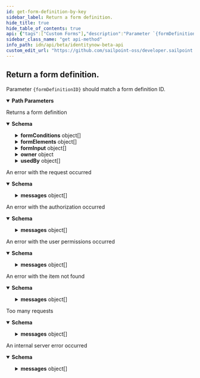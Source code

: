 ```yaml
---
id: get-form-definition-by-key
sidebar_label: Return a form definition.
hide_title: true
hide_table_of_contents: true
api: {"tags":["Custom Forms"],"description":"Parameter `{formDefinitionID}` should match a form definition ID.","operationId":"getFormDefinitionByKey","parameters":[{"name":"formDefinitionID","in":"path","description":"Form definition ID","required":true,"schema":{"type":"string","x-go-name":"FormDefinitionID"},"example":"00000000-0000-0000-0000-000000000000","x-go-name":"FormDefinitionID"}],"responses":{"200":{"description":"Returns a form definition","content":{"application/json":{"schema":{"properties":{"created":{"description":"Created is the date the form definition was created","example":"2023-07-12T20:14:57.74486Z","format":"date-time","type":"string","x-go-name":"Created"},"description":{"description":"Description is the form definition description","example":"My form description","type":"string","x-go-name":"Description"},"formConditions":{"description":"FormConditions is the conditional logic that modify the form dynamically modify the form as the recipient is interacting out the form","items":{"description":"FormCondition represent a form conditional","properties":{"effects":{"description":"Effects is a list of effects","items":{"description":"ConditionEffect is the effect produced by a condition","properties":{"config":{"additionalProperties":{},"description":"Config is a arbitrary map that holds a configuration based on EffectType","example":{},"type":"object","x-go-name":"Config"},"effectType":{"description":"EffectType is the type of effect to perform when the conditions are evaluated for this logic block\nHIDE ConditionEffectTypeHide  ConditionEffectTypeHide disables validations\nSHOW ConditionEffectTypeShow  ConditionEffectTypeShow enables validations\nDISABLE ConditionEffectTypeDisable  ConditionEffectTypeDisable disables validations\nENABLE ConditionEffectTypeEnable  ConditionEffectTypeEnable enables validations\nREQUIRE ConditionEffectTypeRequire\nOPTIONAL ConditionEffectTypeOptional\nSUBMIT_MESSAGE ConditionEffectTypeSubmitMessage\nSUBMIT_NOTIFICATION ConditionEffectTypeSubmitNotification\nSET_DEFAULT_VALUE ConditionEffectTypeSetDefaultValue  ConditionEffectTypeSetDefaultValue is ignored on purpose","enum":["HIDE","SHOW","DISABLE","ENABLE","REQUIRE","OPTIONAL","SUBMIT_MESSAGE","SUBMIT_NOTIFICATION","SET_DEFAULT_VALUE"],"example":"HIDE","type":"string","x-go-enum-desc":"HIDE ConditionEffectTypeHide  ConditionEffectTypeHide disables validations\nSHOW ConditionEffectTypeShow  ConditionEffectTypeShow enables validations\nDISABLE ConditionEffectTypeDisable  ConditionEffectTypeDisable disables validations\nENABLE ConditionEffectTypeEnable  ConditionEffectTypeEnable enables validations\nREQUIRE ConditionEffectTypeRequire\nOPTIONAL ConditionEffectTypeOptional\nSUBMIT_MESSAGE ConditionEffectTypeSubmitMessage\nSUBMIT_NOTIFICATION ConditionEffectTypeSubmitNotification\nSET_DEFAULT_VALUE ConditionEffectTypeSetDefaultValue  ConditionEffectTypeSetDefaultValue is ignored on purpose","x-go-name":"EffectType"}},"type":"object","x-go-package":"github.com/sailpoint/sp-forms/domain"},"type":"array","x-go-name":"Effects"},"ruleOperator":{"description":"RuleOperator is a ConditionRuleLogicalOperatorType value\nAND ConditionRuleLogicalOperatorTypeAnd\nOR ConditionRuleLogicalOperatorTypeOr","enum":["AND","OR"],"example":"AND","type":"string","x-go-enum-desc":"AND ConditionRuleLogicalOperatorTypeAnd\nOR ConditionRuleLogicalOperatorTypeOr","x-go-name":"RuleOperator"},"rules":{"description":"Rules is a list of rules","items":{"properties":{"operator":{"description":"Operator is a ConditionRuleComparisonOperatorType value\nEQ ConditionRuleComparisonOperatorTypeEquals  ConditionRuleComparisonOperatorTypeEquals is a comparison operator, the source and target are compared for equality\nNE ConditionRuleComparisonOperatorTypeNotEquals  ConditionRuleComparisonOperatorTypeNotEquals is a comparison operator, the source and target are compared for the opposite of equality\nCO ConditionRuleComparisonOperatorTypeContains  ConditionRuleComparisonOperatorTypeContains is a comparison operator, the source is searched to see if it contains the value\nNOT_CO ConditionRuleComparisonOperatorTypeNotContains\nIN ConditionRuleComparisonOperatorTypeIncludes  ConditionRuleComparisonOperatorTypeIncludes is a comparison operator, the source will be searched if it equals any of the values\nNOT_IN ConditionRuleComparisonOperatorTypeNotIncludes\nEM ConditionRuleComparisonOperatorTypeEmpty\nNOT_EM ConditionRuleComparisonOperatorTypeNotEmpty\nSW ConditionRuleComparisonOperatorTypeStartsWith  ConditionRuleComparisonOperatorTypeStartsWith checks if a string starts with another substring of the same string, this operator is case-sensitive\nNOT_SW ConditionRuleComparisonOperatorTypeNotStartsWith\nEW ConditionRuleComparisonOperatorTypeEndsWith  ConditionRuleComparisonOperatorTypeEndsWith checks if a string ends with another substring of the same string, this operator is case-sensitive\nNOT_EW ConditionRuleComparisonOperatorTypeNotEndsWith","enum":["EQ","NE","CO","NOT_CO","IN","NOT_IN","EM","NOT_EM","SW","NOT_SW","EW","NOT_EW"],"example":"EQ","type":"string","x-go-enum-desc":"EQ ConditionRuleComparisonOperatorTypeEquals  ConditionRuleComparisonOperatorTypeEquals is a comparison operator, the source and target are compared for equality\nNE ConditionRuleComparisonOperatorTypeNotEquals  ConditionRuleComparisonOperatorTypeNotEquals is a comparison operator, the source and target are compared for the opposite of equality\nCO ConditionRuleComparisonOperatorTypeContains  ConditionRuleComparisonOperatorTypeContains is a comparison operator, the source is searched to see if it contains the value\nNOT_CO ConditionRuleComparisonOperatorTypeNotContains\nIN ConditionRuleComparisonOperatorTypeIncludes  ConditionRuleComparisonOperatorTypeIncludes is a comparison operator, the source will be searched if it equals any of the values\nNOT_IN ConditionRuleComparisonOperatorTypeNotIncludes\nEM ConditionRuleComparisonOperatorTypeEmpty\nNOT_EM ConditionRuleComparisonOperatorTypeNotEmpty\nSW ConditionRuleComparisonOperatorTypeStartsWith  ConditionRuleComparisonOperatorTypeStartsWith checks if a string starts with another substring of the same string, this operator is case-sensitive\nNOT_SW ConditionRuleComparisonOperatorTypeNotStartsWith\nEW ConditionRuleComparisonOperatorTypeEndsWith  ConditionRuleComparisonOperatorTypeEndsWith checks if a string ends with another substring of the same string, this operator is case-sensitive\nNOT_EW ConditionRuleComparisonOperatorTypeNotEndsWith","x-go-name":"Operator"},"source":{"description":"Source, if the sourceType is ConditionRuleSourceTypeInput then the source type is the name of the form input to accept. While if the sourceType is ConditionRuleSourceTypeElement\nthen source is the name of a technical key of an element to retrieve its value","example":"department","type":"string","x-go-name":"Source"},"sourceType":{"description":"SourceType defines what type of object is being selected. Either a reference to a form input (by input name), or a form element (by technical key)\nINPUT ConditionRuleSourceTypeInput\nELEMENT ConditionRuleSourceTypeElement","enum":["INPUT","ELEMENT"],"example":"ELEMENT","type":"string","x-go-enum-desc":"INPUT ConditionRuleSourceTypeInput\nELEMENT ConditionRuleSourceTypeElement","x-go-name":"SourceType"},"value":{"description":"Value is the value based on the ValueType","example":"Engineering","x-go-name":"Value"},"valueType":{"description":"ValueType is a ConditionRuleValueType type\nSTRING ConditionRuleValueTypeString  ConditionRuleValueTypeString the value field is a static string\nSTRING_LIST ConditionRuleValueTypeStringList  ConditionRuleValueTypeStringList the value field is an array of string values\nINPUT ConditionRuleValueTypeInput  ConditionRuleValueTypeInput the value field is a reference to a form input by\nELEMENT ConditionRuleValueTypeElement  ConditionRuleValueTypeElement the value field is a reference to form element (by technical key)\nLIST ConditionRuleValueTypeList\nBOOLEAN ConditionRuleValueTypeBoolean","enum":["STRING","STRING_LIST","INPUT","ELEMENT","LIST","BOOLEAN"],"example":"STRING","type":"string","x-go-enum-desc":"STRING ConditionRuleValueTypeString  ConditionRuleValueTypeString the value field is a static string\nSTRING_LIST ConditionRuleValueTypeStringList  ConditionRuleValueTypeStringList the value field is an array of string values\nINPUT ConditionRuleValueTypeInput  ConditionRuleValueTypeInput the value field is a reference to a form input by\nELEMENT ConditionRuleValueTypeElement  ConditionRuleValueTypeElement the value field is a reference to form element (by technical key)\nLIST ConditionRuleValueTypeList\nBOOLEAN ConditionRuleValueTypeBoolean","x-go-name":"ValueType"}},"type":"object","x-go-package":"github.com/sailpoint/sp-forms/domain"},"type":"array","x-go-name":"Rules"}},"type":"object","x-go-package":"github.com/sailpoint/sp-forms/domain"},"type":"array","x-go-name":"FormConditions"},"formElements":{"description":"FormElements is a list of nested form elements","items":{"properties":{"config":{"additionalProperties":{},"description":"Config is a config object","example":{"label":"Department"},"type":"object","x-go-name":"Config"},"elementType":{"description":"ElementType is a FormElementType value\nTEXT FormElementTypeText\nTOGGLE FormElementTypeToggle\nTEXTAREA FormElementTypeTextArea\nHIDDEN FormElementTypeHidden\nPHONE FormElementTypePhone\nEMAIL FormElementTypeEmail\nSELECT FormElementTypeSelect\nDATE FormElementTypeDate\nSECTION FormElementTypeSection\nCOLUMNS FormElementTypeColumns","enum":["TEXT","TOGGLE","TEXTAREA","HIDDEN","PHONE","EMAIL","SELECT","DATE","SECTION","COLUMNS"],"example":"TEXT","type":"string","x-go-enum-desc":"TEXT FormElementTypeText\nTOGGLE FormElementTypeToggle\nTEXTAREA FormElementTypeTextArea\nHIDDEN FormElementTypeHidden\nPHONE FormElementTypePhone\nEMAIL FormElementTypeEmail\nSELECT FormElementTypeSelect\nDATE FormElementTypeDate\nSECTION FormElementTypeSection\nCOLUMNS FormElementTypeColumns","x-go-name":"ElementType"},"id":{"description":"ID is a form element identifier","example":"00000000-0000-0000-0000-000000000000","type":"string","x-go-name":"ID"},"key":{"description":"Key is the technical key","example":"department","type":"string","x-go-name":"Key"},"validations":{"description":"FormElementValidationsSet is a set of FormElementValidation items","example":[{"validationType":"REQUIRED"}],"type":"object","x-go-package":"github.com/sailpoint/sp-forms/domain"}},"type":"object","x-go-package":"github.com/sailpoint/sp-forms/domain"},"type":"array","x-go-name":"FormElements"},"formInput":{"description":"FormInput is a list of form inputs that are required when creating a form-instance object","items":{"properties":{"description":{"description":"Description is the description for this form input value","example":"A single dynamic scalar value (i.e. number, string, date, etc.) that can be passed into the form for use in conditional logic","type":"string","x-go-name":"Description"},"id":{"description":"ID is a unique identifier","example":"00000000-0000-0000-0000-000000000000","type":"string","x-go-name":"ID"},"label":{"description":"Label is the name for this form input value","example":"input1","type":"string","x-go-name":"Label"},"type":{"description":"Type is a FormDefinitionInputType value\nSTRING FormDefinitionInputTypeString","enum":["STRING"],"example":"STRING","type":"string","x-go-enum-desc":"STRING FormDefinitionInputTypeString","x-go-name":"Type"}},"type":"object","x-go-package":"github.com/sailpoint/sp-forms/domain"},"type":"array","x-go-name":"FormInput"},"id":{"description":"FormDefinitionID is a unique guid identifying this form definition","example":"00000000-0000-0000-0000-000000000000","type":"string","x-go-name":"FormDefinitionID"},"modified":{"description":"Modified is the last date the form definition was modified","example":"2023-07-12T20:14:57.74486Z","format":"date-time","type":"string","x-go-name":"Modified"},"name":{"description":"Name is the form definition name","example":"My form","type":"string","x-go-name":"Name"},"owner":{"properties":{"id":{"description":"ID is a unique identifier","example":"00000000-0000-0000-0000-000000000000","type":"string","x-go-name":"ID"},"type":{"description":"Type is a FormOwnerType value\nIDENTITY FormOwnerTypeIdentity","enum":["IDENTITY"],"example":"IDENTITY","type":"string","x-go-enum-desc":"IDENTITY FormOwnerTypeIdentity","x-go-name":"Type"}},"type":"object","x-go-package":"github.com/sailpoint/sp-forms/domain"},"usedBy":{"description":"UsedBy is a list of objects where when any system uses a particular form it reaches out to the form service to record it is currently being used","items":{"properties":{"id":{"description":"ID is a unique identifier","example":"00000000-0000-0000-0000-000000000000","type":"string","x-go-name":"ID"},"type":{"description":"Type is a FormUsedByType value\nWORKFLOW FormUsedByTypeWorkflow\nSOURCE FormUsedByTypeSource","enum":["WORKFLOW","SOURCE"],"example":"WORKFLOW","type":"string","x-go-enum-desc":"WORKFLOW FormUsedByTypeWorkflow\nSOURCE FormUsedByTypeSource","x-go-name":"Type"}},"type":"object","x-go-package":"github.com/sailpoint/sp-forms/domain"},"type":"array","x-go-name":"UsedBy"}},"type":"object","x-go-package":"github.com/sailpoint/sp-forms/domain"}}}},"400":{"description":"An error with the request occurred","content":{"application/json":{"schema":{"type":"object","properties":{"detailCode":{"type":"string","x-go-name":"DetailCode"},"messages":{"type":"array","items":{"title":"ErrorMessage is the standard API error response message type.","type":"object","properties":{"locale":{"description":"Locale is the current Locale","example":"en-US","type":"string","x-go-name":"Locale"},"localeOrigin":{"description":"LocaleOrigin holds possible values of how the locale was selected","example":"DEFAULT","type":"string","x-go-name":"LocaleOrigin"},"text":{"description":"Text is the actual text of the error message","example":"This is an error","type":"string","x-go-name":"Text"}},"x-go-package":"github.com/sailpoint/atlas-go/atlas/web"},"x-go-name":"Messages"},"statusCode":{"type":"integer","format":"int64","x-go-name":"StatusCode"},"trackingId":{"type":"string","x-go-name":"TrackingID"}}}}}},"401":{"description":"An error with the authorization occurred","content":{"application/json":{"schema":{"type":"object","properties":{"detailCode":{"type":"string","x-go-name":"DetailCode"},"messages":{"type":"array","items":{"title":"ErrorMessage is the standard API error response message type.","type":"object","properties":{"locale":{"description":"Locale is the current Locale","example":"en-US","type":"string","x-go-name":"Locale"},"localeOrigin":{"description":"LocaleOrigin holds possible values of how the locale was selected","example":"DEFAULT","type":"string","x-go-name":"LocaleOrigin"},"text":{"description":"Text is the actual text of the error message","example":"This is an error","type":"string","x-go-name":"Text"}},"x-go-package":"github.com/sailpoint/atlas-go/atlas/web"},"x-go-name":"Messages"},"statusCode":{"type":"integer","format":"int64","x-go-name":"StatusCode"},"trackingId":{"type":"string","x-go-name":"TrackingID"}}}}}},"403":{"description":"An error with the user permissions occurred","content":{"application/json":{"schema":{"type":"object","properties":{"detailCode":{"type":"string","x-go-name":"DetailCode"},"messages":{"type":"array","items":{"title":"ErrorMessage is the standard API error response message type.","type":"object","properties":{"locale":{"description":"Locale is the current Locale","example":"en-US","type":"string","x-go-name":"Locale"},"localeOrigin":{"description":"LocaleOrigin holds possible values of how the locale was selected","example":"DEFAULT","type":"string","x-go-name":"LocaleOrigin"},"text":{"description":"Text is the actual text of the error message","example":"This is an error","type":"string","x-go-name":"Text"}},"x-go-package":"github.com/sailpoint/atlas-go/atlas/web"},"x-go-name":"Messages"},"statusCode":{"type":"integer","format":"int64","x-go-name":"StatusCode"},"trackingId":{"type":"string","x-go-name":"TrackingID"}}}}}},"404":{"description":"An error with the item not found","content":{"application/json":{"schema":{"type":"object","properties":{"detailCode":{"type":"string","x-go-name":"DetailCode"},"messages":{"type":"array","items":{"title":"ErrorMessage is the standard API error response message type.","type":"object","properties":{"locale":{"description":"Locale is the current Locale","example":"en-US","type":"string","x-go-name":"Locale"},"localeOrigin":{"description":"LocaleOrigin holds possible values of how the locale was selected","example":"DEFAULT","type":"string","x-go-name":"LocaleOrigin"},"text":{"description":"Text is the actual text of the error message","example":"This is an error","type":"string","x-go-name":"Text"}},"x-go-package":"github.com/sailpoint/atlas-go/atlas/web"},"x-go-name":"Messages"},"statusCode":{"type":"integer","format":"int64","x-go-name":"StatusCode"},"trackingId":{"type":"string","x-go-name":"TrackingID"}}}}}},"429":{"description":"Too many requests","content":{"application/json":{"schema":{"title":"Error is the standard API error response type.","type":"object","properties":{"detailCode":{"description":"DetailCode is the text of the status code returned","example":"Internal Server Error","type":"string","x-go-name":"DetailCode"},"messages":{"type":"array","items":{"title":"ErrorMessage is the standard API error response message type.","type":"object","properties":{"locale":{"description":"Locale is the current Locale","example":"en-US","type":"string","x-go-name":"Locale"},"localeOrigin":{"description":"LocaleOrigin holds possible values of how the locale was selected","example":"DEFAULT","type":"string","x-go-name":"LocaleOrigin"},"text":{"description":"Text is the actual text of the error message","example":"This is an error","type":"string","x-go-name":"Text"}},"x-go-package":"github.com/sailpoint/atlas-go/atlas/web"},"x-go-name":"Messages"},"trackingId":{"description":"TrackingID is the request tracking unique identifier","example":"9cd03ef80e6a425eb6b11bdbb057cdb4","type":"string","x-go-name":"TrackingID"}},"x-go-package":"github.com/sailpoint/atlas-go/atlas/web"}}}},"500":{"description":"An internal server error occurred","content":{"application/json":{"schema":{"type":"object","properties":{"detailCode":{"type":"string","x-go-name":"DetailCode"},"messages":{"type":"array","items":{"title":"ErrorMessage is the standard API error response message type.","type":"object","properties":{"locale":{"description":"Locale is the current Locale","example":"en-US","type":"string","x-go-name":"Locale"},"localeOrigin":{"description":"LocaleOrigin holds possible values of how the locale was selected","example":"DEFAULT","type":"string","x-go-name":"LocaleOrigin"},"text":{"description":"Text is the actual text of the error message","example":"This is an error","type":"string","x-go-name":"Text"}},"x-go-package":"github.com/sailpoint/atlas-go/atlas/web"},"x-go-name":"Messages"},"statusCode":{"type":"integer","format":"int64","x-go-name":"StatusCode"},"trackingId":{"type":"string","x-go-name":"TrackingID"}}}}}}},"security":[{"oauth2":["sp:forms:manage"]}],"method":"get","path":"/form-definitions/{formDefinitionID}","servers":[{"url":"https://{tenant}.api.identitynow.com/beta","description":"This is the beta API server.","variables":{"tenant":{"default":"sailpoint","description":"This is the name of your tenant, typically your company's name."}}}],"securitySchemes":{"oauth2":{"type":"oauth2","description":"OAuth2 Bearer token (JWT). See [IdentityNow REST API Authentication](https://developer.sailpoint.com/idn/api/authentication) for more information.\n- Directions for generating a [personal access token](https://developer.sailpoint.com/idn/api/authentication#personal-access-tokens)\n- Directions using [client credentials flow](https://developer.sailpoint.com/idn/api/authentication#client-credentials-grant-flow)\n- Directions for using [authorization code flow](https://developer.sailpoint.com/idn/api/authentication#authorization-code-grant-flow)\n\nWhich authentication method should I choose?  See our [guide](https://developer.sailpoint.com/idn/api/authentication#which-oauth-20-grant-flow-should-i-use)\n\nLearn more about how to find your `tokenUrl` and `authorizationUrl` [in our docs](https://developer.sailpoint.com/idn/api/authentication#find-your-tenants-oauth-details)\n","flows":{"clientCredentials":{"tokenUrl":"https://tenant.api.identitynow.com/oauth/token","scopes":{"sp:scopes:default":"default scope","sp:scopes:all":"access to all scopes"}},"authorizationCode":{"authorizationUrl":"https://tenant.identitynow.com/oauth/authorize","tokenUrl":"https://tenant.api.identitynow.com/oauth/token","scopes":{"sp:scopes:default":"default scope","sp:scopes:all":"access to all scopes"}}}}},"info":{"title":"IdentityNow Beta API","description":"Use these APIs to interact with the IdentityNow platform to achieve repeatable, automated processes with greater scalability. These APIs are in beta and are subject to change. We encourage you to join the SailPoint Developer Community forum at https://developer.sailpoint.com/discuss to connect with other developers using our APIs.","termsOfService":"https://developer.sailpoint.com/discuss/tos","contact":{"name":"Developer Relations","url":"https://developer.sailpoint.com/discuss/api-help"},"license":{"name":"MIT","url":"https://opensource.org/licenses/MIT"},"version":"3.1.0-beta"},"postman":{"name":"Return a form definition.","description":{"content":"Parameter `{formDefinitionID}` should match a form definition ID.","type":"text/plain"},"url":{"path":["form-definitions",":formDefinitionID"],"host":["{{baseUrl}}"],"query":[],"variable":[{"disabled":false,"description":{"content":"(Required) Form definition ID","type":"text/plain"},"type":"any","value":"","key":"formDefinitionID"}]},"header":[{"key":"Accept","value":"application/json"}],"method":"GET","auth":{"type":"oauth2","oauth2":[]}}}
sidebar_class_name: "get api-method"
info_path: idn/api/beta/identitynow-beta-api
custom_edit_url: "https://github.com/sailpoint-oss/developer.sailpoint.com/issues/new?assignees=&labels=&template=bug-report.md&title=%5BBug%5D+Your+Bug+Report+Here Requesting changes to 'Return a form definition.' (get-form-definition-by-key)"
---
```



## Return a form definition.



Parameter `{formDefinitionID}` should match a form definition ID.

<details style={{"marginBottom":"1rem"}} data-collapsed={false} open={true}><summary style={{}}><strong>Path Parameters</strong></summary><div><ul><ParamsItem className={"paramsItem"} param={{"name":"formDefinitionID","in":"path","description":"Form definition ID","required":true,"schema":{"type":"string","x-go-name":"FormDefinitionID"},"example":"00000000-0000-0000-0000-000000000000","x-go-name":"FormDefinitionID"}}></ParamsItem></ul></div></details><div><ApiTabs><TabItem label={"200"} value={"200"}><div>

Returns a form definition

</div><div><MimeTabs schemaType={"response"}><TabItem label={"application/json"} value={"application/json"}><SchemaTabs><TabItem label={"Schema"} value={"Schema"}><details style={{}} data-collapsed={false} open={true}><summary style={{"textAlign":"left"}}><strong>Schema</strong></summary><div style={{"textAlign":"left","marginLeft":"1rem"}}></div><ul style={{"marginLeft":"1rem"}}><SchemaItem collapsible={false} name={"created"} required={false} deprecated={undefined} schemaDescription={"Created is the date the form definition was created"} schemaName={"date-time"} qualifierMessage={undefined} defaultValue={undefined}></SchemaItem><SchemaItem collapsible={false} name={"description"} required={false} deprecated={undefined} schemaDescription={"Description is the form definition description"} schemaName={"string"} qualifierMessage={undefined} defaultValue={undefined}></SchemaItem><SchemaItem collapsible={true} className={"schemaItem"}><details style={{}}><summary style={{}}><strong>formConditions</strong><span style={{"opacity":"0.6"}}> object[]</span></summary><div style={{"marginLeft":"1rem"}}><div style={{"marginTop":".5rem","marginBottom":".5rem"}}>

FormConditions is the conditional logic that modify the form dynamically modify the form as the recipient is interacting out the form

</div><SchemaItem collapsible={true} className={"schemaItem"}><details style={{}}><summary style={{}}><strong>effects</strong><span style={{"opacity":"0.6"}}> object[]</span></summary><div style={{"marginLeft":"1rem"}}><div style={{"marginTop":".5rem","marginBottom":".5rem"}}>

Effects is a list of effects

</div><SchemaItem collapsible={true} className={"schemaItem"}><details style={{}}><summary style={{}}><strong>config</strong><span style={{"opacity":"0.6"}}> object</span></summary><div style={{"marginLeft":"1rem"}}><div style={{"marginTop":".5rem","marginBottom":".5rem"}}>

Config is a arbitrary map that holds a configuration based on EffectType

</div></div></details></SchemaItem><SchemaItem collapsible={false} name={"effectType"} required={false} deprecated={undefined} schemaDescription={"EffectType is the type of effect to perform when the conditions are evaluated for this logic block\nHIDE ConditionEffectTypeHide  ConditionEffectTypeHide disables validations\nSHOW ConditionEffectTypeShow  ConditionEffectTypeShow enables validations\nDISABLE ConditionEffectTypeDisable  ConditionEffectTypeDisable disables validations\nENABLE ConditionEffectTypeEnable  ConditionEffectTypeEnable enables validations\nREQUIRE ConditionEffectTypeRequire\nOPTIONAL ConditionEffectTypeOptional\nSUBMIT_MESSAGE ConditionEffectTypeSubmitMessage\nSUBMIT_NOTIFICATION ConditionEffectTypeSubmitNotification\nSET_DEFAULT_VALUE ConditionEffectTypeSetDefaultValue  ConditionEffectTypeSetDefaultValue is ignored on purpose"} schemaName={"string"} qualifierMessage={"**Possible values:** [`HIDE`, `SHOW`, `DISABLE`, `ENABLE`, `REQUIRE`, `OPTIONAL`, `SUBMIT_MESSAGE`, `SUBMIT_NOTIFICATION`, `SET_DEFAULT_VALUE`]"} defaultValue={undefined}></SchemaItem></div></details></SchemaItem><SchemaItem collapsible={false} name={"ruleOperator"} required={false} deprecated={undefined} schemaDescription={"RuleOperator is a ConditionRuleLogicalOperatorType value\nAND ConditionRuleLogicalOperatorTypeAnd\nOR ConditionRuleLogicalOperatorTypeOr"} schemaName={"string"} qualifierMessage={"**Possible values:** [`AND`, `OR`]"} defaultValue={undefined}></SchemaItem><SchemaItem collapsible={true} className={"schemaItem"}><details style={{}}><summary style={{}}><strong>rules</strong><span style={{"opacity":"0.6"}}> object[]</span></summary><div style={{"marginLeft":"1rem"}}><div style={{"marginTop":".5rem","marginBottom":".5rem"}}>

Rules is a list of rules

</div><SchemaItem collapsible={false} name={"operator"} required={false} deprecated={undefined} schemaDescription={"Operator is a ConditionRuleComparisonOperatorType value\nEQ ConditionRuleComparisonOperatorTypeEquals  ConditionRuleComparisonOperatorTypeEquals is a comparison operator, the source and target are compared for equality\nNE ConditionRuleComparisonOperatorTypeNotEquals  ConditionRuleComparisonOperatorTypeNotEquals is a comparison operator, the source and target are compared for the opposite of equality\nCO ConditionRuleComparisonOperatorTypeContains  ConditionRuleComparisonOperatorTypeContains is a comparison operator, the source is searched to see if it contains the value\nNOT_CO ConditionRuleComparisonOperatorTypeNotContains\nIN ConditionRuleComparisonOperatorTypeIncludes  ConditionRuleComparisonOperatorTypeIncludes is a comparison operator, the source will be searched if it equals any of the values\nNOT_IN ConditionRuleComparisonOperatorTypeNotIncludes\nEM ConditionRuleComparisonOperatorTypeEmpty\nNOT_EM ConditionRuleComparisonOperatorTypeNotEmpty\nSW ConditionRuleComparisonOperatorTypeStartsWith  ConditionRuleComparisonOperatorTypeStartsWith checks if a string starts with another substring of the same string, this operator is case-sensitive\nNOT_SW ConditionRuleComparisonOperatorTypeNotStartsWith\nEW ConditionRuleComparisonOperatorTypeEndsWith  ConditionRuleComparisonOperatorTypeEndsWith checks if a string ends with another substring of the same string, this operator is case-sensitive\nNOT_EW ConditionRuleComparisonOperatorTypeNotEndsWith"} schemaName={"string"} qualifierMessage={"**Possible values:** [`EQ`, `NE`, `CO`, `NOT_CO`, `IN`, `NOT_IN`, `EM`, `NOT_EM`, `SW`, `NOT_SW`, `EW`, `NOT_EW`]"} defaultValue={undefined}></SchemaItem><SchemaItem collapsible={false} name={"source"} required={false} deprecated={undefined} schemaDescription={"Source, if the sourceType is ConditionRuleSourceTypeInput then the source type is the name of the form input to accept. While if the sourceType is ConditionRuleSourceTypeElement\nthen source is the name of a technical key of an element to retrieve its value"} schemaName={"string"} qualifierMessage={undefined} defaultValue={undefined}></SchemaItem><SchemaItem collapsible={false} name={"sourceType"} required={false} deprecated={undefined} schemaDescription={"SourceType defines what type of object is being selected. Either a reference to a form input (by input name), or a form element (by technical key)\nINPUT ConditionRuleSourceTypeInput\nELEMENT ConditionRuleSourceTypeElement"} schemaName={"string"} qualifierMessage={"**Possible values:** [`INPUT`, `ELEMENT`]"} defaultValue={undefined}></SchemaItem><SchemaItem collapsible={false} name={"value"} required={false} deprecated={undefined} schemaDescription={"Value is the value based on the ValueType"} schemaName={""} qualifierMessage={undefined} defaultValue={undefined}></SchemaItem><SchemaItem collapsible={false} name={"valueType"} required={false} deprecated={undefined} schemaDescription={"ValueType is a ConditionRuleValueType type\nSTRING ConditionRuleValueTypeString  ConditionRuleValueTypeString the value field is a static string\nSTRING_LIST ConditionRuleValueTypeStringList  ConditionRuleValueTypeStringList the value field is an array of string values\nINPUT ConditionRuleValueTypeInput  ConditionRuleValueTypeInput the value field is a reference to a form input by\nELEMENT ConditionRuleValueTypeElement  ConditionRuleValueTypeElement the value field is a reference to form element (by technical key)\nLIST ConditionRuleValueTypeList\nBOOLEAN ConditionRuleValueTypeBoolean"} schemaName={"string"} qualifierMessage={"**Possible values:** [`STRING`, `STRING_LIST`, `INPUT`, `ELEMENT`, `LIST`, `BOOLEAN`]"} defaultValue={undefined}></SchemaItem></div></details></SchemaItem></div></details></SchemaItem><SchemaItem collapsible={true} className={"schemaItem"}><details style={{}}><summary style={{}}><strong>formElements</strong><span style={{"opacity":"0.6"}}> object[]</span></summary><div style={{"marginLeft":"1rem"}}><div style={{"marginTop":".5rem","marginBottom":".5rem"}}>

FormElements is a list of nested form elements

</div><SchemaItem collapsible={true} className={"schemaItem"}><details style={{}}><summary style={{}}><strong>config</strong><span style={{"opacity":"0.6"}}> object</span></summary><div style={{"marginLeft":"1rem"}}><div style={{"marginTop":".5rem","marginBottom":".5rem"}}>

Config is a config object

</div></div></details></SchemaItem><SchemaItem collapsible={false} name={"elementType"} required={false} deprecated={undefined} schemaDescription={"ElementType is a FormElementType value\nTEXT FormElementTypeText\nTOGGLE FormElementTypeToggle\nTEXTAREA FormElementTypeTextArea\nHIDDEN FormElementTypeHidden\nPHONE FormElementTypePhone\nEMAIL FormElementTypeEmail\nSELECT FormElementTypeSelect\nDATE FormElementTypeDate\nSECTION FormElementTypeSection\nCOLUMNS FormElementTypeColumns"} schemaName={"string"} qualifierMessage={"**Possible values:** [`TEXT`, `TOGGLE`, `TEXTAREA`, `HIDDEN`, `PHONE`, `EMAIL`, `SELECT`, `DATE`, `SECTION`, `COLUMNS`]"} defaultValue={undefined}></SchemaItem><SchemaItem collapsible={false} name={"id"} required={false} deprecated={undefined} schemaDescription={"ID is a form element identifier"} schemaName={"string"} qualifierMessage={undefined} defaultValue={undefined}></SchemaItem><SchemaItem collapsible={false} name={"key"} required={false} deprecated={undefined} schemaDescription={"Key is the technical key"} schemaName={"string"} qualifierMessage={undefined} defaultValue={undefined}></SchemaItem><SchemaItem collapsible={false} name={"validations"} required={false} deprecated={undefined} schemaDescription={"FormElementValidationsSet is a set of FormElementValidation items"} schemaName={"object"} qualifierMessage={undefined} defaultValue={undefined}></SchemaItem></div></details></SchemaItem><SchemaItem collapsible={true} className={"schemaItem"}><details style={{}}><summary style={{}}><strong>formInput</strong><span style={{"opacity":"0.6"}}> object[]</span></summary><div style={{"marginLeft":"1rem"}}><div style={{"marginTop":".5rem","marginBottom":".5rem"}}>

FormInput is a list of form inputs that are required when creating a form-instance object

</div><SchemaItem collapsible={false} name={"description"} required={false} deprecated={undefined} schemaDescription={"Description is the description for this form input value"} schemaName={"string"} qualifierMessage={undefined} defaultValue={undefined}></SchemaItem><SchemaItem collapsible={false} name={"id"} required={false} deprecated={undefined} schemaDescription={"ID is a unique identifier"} schemaName={"string"} qualifierMessage={undefined} defaultValue={undefined}></SchemaItem><SchemaItem collapsible={false} name={"label"} required={false} deprecated={undefined} schemaDescription={"Label is the name for this form input value"} schemaName={"string"} qualifierMessage={undefined} defaultValue={undefined}></SchemaItem><SchemaItem collapsible={false} name={"type"} required={false} deprecated={undefined} schemaDescription={"Type is a FormDefinitionInputType value\nSTRING FormDefinitionInputTypeString"} schemaName={"string"} qualifierMessage={"**Possible values:** [`STRING`]"} defaultValue={undefined}></SchemaItem></div></details></SchemaItem><SchemaItem collapsible={false} name={"id"} required={false} deprecated={undefined} schemaDescription={"FormDefinitionID is a unique guid identifying this form definition"} schemaName={"string"} qualifierMessage={undefined} defaultValue={undefined}></SchemaItem><SchemaItem collapsible={false} name={"modified"} required={false} deprecated={undefined} schemaDescription={"Modified is the last date the form definition was modified"} schemaName={"date-time"} qualifierMessage={undefined} defaultValue={undefined}></SchemaItem><SchemaItem collapsible={false} name={"name"} required={false} deprecated={undefined} schemaDescription={"Name is the form definition name"} schemaName={"string"} qualifierMessage={undefined} defaultValue={undefined}></SchemaItem><SchemaItem collapsible={true} className={"schemaItem"}><details style={{}}><summary style={{}}><strong>owner</strong><span style={{"opacity":"0.6"}}> object</span></summary><div style={{"marginLeft":"1rem"}}><SchemaItem collapsible={false} name={"id"} required={false} deprecated={undefined} schemaDescription={"ID is a unique identifier"} schemaName={"string"} qualifierMessage={undefined} defaultValue={undefined}></SchemaItem><SchemaItem collapsible={false} name={"type"} required={false} deprecated={undefined} schemaDescription={"Type is a FormOwnerType value\nIDENTITY FormOwnerTypeIdentity"} schemaName={"string"} qualifierMessage={"**Possible values:** [`IDENTITY`]"} defaultValue={undefined}></SchemaItem></div></details></SchemaItem><SchemaItem collapsible={true} className={"schemaItem"}><details style={{}}><summary style={{}}><strong>usedBy</strong><span style={{"opacity":"0.6"}}> object[]</span></summary><div style={{"marginLeft":"1rem"}}><div style={{"marginTop":".5rem","marginBottom":".5rem"}}>

UsedBy is a list of objects where when any system uses a particular form it reaches out to the form service to record it is currently being used

</div><SchemaItem collapsible={false} name={"id"} required={false} deprecated={undefined} schemaDescription={"ID is a unique identifier"} schemaName={"string"} qualifierMessage={undefined} defaultValue={undefined}></SchemaItem><SchemaItem collapsible={false} name={"type"} required={false} deprecated={undefined} schemaDescription={"Type is a FormUsedByType value\nWORKFLOW FormUsedByTypeWorkflow\nSOURCE FormUsedByTypeSource"} schemaName={"string"} qualifierMessage={"**Possible values:** [`WORKFLOW`, `SOURCE`]"} defaultValue={undefined}></SchemaItem></div></details></SchemaItem></ul></details></TabItem><TabItem label={"Example (from schema)"} value={"Example (from schema)"}><ResponseSamples responseExample={"{\n  \"created\": \"2023-07-12T20:14:57.74486Z\",\n  \"description\": \"My form description\",\n  \"formConditions\": [\n    {\n      \"effects\": [\n        {\n          \"config\": {},\n          \"effectType\": \"HIDE\"\n        }\n      ],\n      \"ruleOperator\": \"AND\",\n      \"rules\": [\n        {\n          \"operator\": \"EQ\",\n          \"source\": \"department\",\n          \"sourceType\": \"ELEMENT\",\n          \"value\": \"Engineering\",\n          \"valueType\": \"STRING\"\n        }\n      ]\n    }\n  ],\n  \"formElements\": [\n    {\n      \"config\": {\n        \"label\": \"Department\"\n      },\n      \"elementType\": \"TEXT\",\n      \"id\": \"00000000-0000-0000-0000-000000000000\",\n      \"key\": \"department\",\n      \"validations\": [\n        {\n          \"validationType\": \"REQUIRED\"\n        }\n      ]\n    }\n  ],\n  \"formInput\": [\n    {\n      \"description\": \"A single dynamic scalar value (i.e. number, string, date, etc.) that can be passed into the form for use in conditional logic\",\n      \"id\": \"00000000-0000-0000-0000-000000000000\",\n      \"label\": \"input1\",\n      \"type\": \"STRING\"\n    }\n  ],\n  \"id\": \"00000000-0000-0000-0000-000000000000\",\n  \"modified\": \"2023-07-12T20:14:57.74486Z\",\n  \"name\": \"My form\",\n  \"owner\": {\n    \"id\": \"00000000-0000-0000-0000-000000000000\",\n    \"type\": \"IDENTITY\"\n  },\n  \"usedBy\": [\n    {\n      \"id\": \"00000000-0000-0000-0000-000000000000\",\n      \"type\": \"WORKFLOW\"\n    }\n  ]\n}"} language={"json"}></ResponseSamples></TabItem></SchemaTabs></TabItem></MimeTabs></div></TabItem><TabItem label={"400"} value={"400"}><div>

An error with the request occurred

</div><div><MimeTabs schemaType={"response"}><TabItem label={"application/json"} value={"application/json"}><SchemaTabs><TabItem label={"Schema"} value={"Schema"}><details style={{}} data-collapsed={false} open={true}><summary style={{"textAlign":"left"}}><strong>Schema</strong></summary><div style={{"textAlign":"left","marginLeft":"1rem"}}></div><ul style={{"marginLeft":"1rem"}}><SchemaItem collapsible={false} name={"detailCode"} required={false} deprecated={undefined} schemaDescription={undefined} schemaName={"string"} qualifierMessage={undefined} defaultValue={undefined}></SchemaItem><SchemaItem collapsible={true} className={"schemaItem"}><details style={{}}><summary style={{}}><strong>messages</strong><span style={{"opacity":"0.6"}}> object[]</span></summary><div style={{"marginLeft":"1rem"}}><SchemaItem collapsible={false} name={"locale"} required={false} deprecated={undefined} schemaDescription={"Locale is the current Locale"} schemaName={"string"} qualifierMessage={undefined} defaultValue={undefined}></SchemaItem><SchemaItem collapsible={false} name={"localeOrigin"} required={false} deprecated={undefined} schemaDescription={"LocaleOrigin holds possible values of how the locale was selected"} schemaName={"string"} qualifierMessage={undefined} defaultValue={undefined}></SchemaItem><SchemaItem collapsible={false} name={"text"} required={false} deprecated={undefined} schemaDescription={"Text is the actual text of the error message"} schemaName={"string"} qualifierMessage={undefined} defaultValue={undefined}></SchemaItem></div></details></SchemaItem><SchemaItem collapsible={false} name={"statusCode"} required={false} deprecated={undefined} schemaDescription={undefined} schemaName={"int64"} qualifierMessage={undefined} defaultValue={undefined}></SchemaItem><SchemaItem collapsible={false} name={"trackingId"} required={false} deprecated={undefined} schemaDescription={undefined} schemaName={"string"} qualifierMessage={undefined} defaultValue={undefined}></SchemaItem></ul></details></TabItem><TabItem label={"Example (from schema)"} value={"Example (from schema)"}><ResponseSamples responseExample={"{\n  \"detailCode\": \"string\",\n  \"messages\": [\n    {\n      \"locale\": \"en-US\",\n      \"localeOrigin\": \"DEFAULT\",\n      \"text\": \"This is an error\"\n    }\n  ],\n  \"statusCode\": 0,\n  \"trackingId\": \"string\"\n}"} language={"json"}></ResponseSamples></TabItem></SchemaTabs></TabItem></MimeTabs></div></TabItem><TabItem label={"401"} value={"401"}><div>

An error with the authorization occurred

</div><div><MimeTabs schemaType={"response"}><TabItem label={"application/json"} value={"application/json"}><SchemaTabs><TabItem label={"Schema"} value={"Schema"}><details style={{}} data-collapsed={false} open={true}><summary style={{"textAlign":"left"}}><strong>Schema</strong></summary><div style={{"textAlign":"left","marginLeft":"1rem"}}></div><ul style={{"marginLeft":"1rem"}}><SchemaItem collapsible={false} name={"detailCode"} required={false} deprecated={undefined} schemaDescription={undefined} schemaName={"string"} qualifierMessage={undefined} defaultValue={undefined}></SchemaItem><SchemaItem collapsible={true} className={"schemaItem"}><details style={{}}><summary style={{}}><strong>messages</strong><span style={{"opacity":"0.6"}}> object[]</span></summary><div style={{"marginLeft":"1rem"}}><SchemaItem collapsible={false} name={"locale"} required={false} deprecated={undefined} schemaDescription={"Locale is the current Locale"} schemaName={"string"} qualifierMessage={undefined} defaultValue={undefined}></SchemaItem><SchemaItem collapsible={false} name={"localeOrigin"} required={false} deprecated={undefined} schemaDescription={"LocaleOrigin holds possible values of how the locale was selected"} schemaName={"string"} qualifierMessage={undefined} defaultValue={undefined}></SchemaItem><SchemaItem collapsible={false} name={"text"} required={false} deprecated={undefined} schemaDescription={"Text is the actual text of the error message"} schemaName={"string"} qualifierMessage={undefined} defaultValue={undefined}></SchemaItem></div></details></SchemaItem><SchemaItem collapsible={false} name={"statusCode"} required={false} deprecated={undefined} schemaDescription={undefined} schemaName={"int64"} qualifierMessage={undefined} defaultValue={undefined}></SchemaItem><SchemaItem collapsible={false} name={"trackingId"} required={false} deprecated={undefined} schemaDescription={undefined} schemaName={"string"} qualifierMessage={undefined} defaultValue={undefined}></SchemaItem></ul></details></TabItem><TabItem label={"Example (from schema)"} value={"Example (from schema)"}><ResponseSamples responseExample={"{\n  \"detailCode\": \"string\",\n  \"messages\": [\n    {\n      \"locale\": \"en-US\",\n      \"localeOrigin\": \"DEFAULT\",\n      \"text\": \"This is an error\"\n    }\n  ],\n  \"statusCode\": 0,\n  \"trackingId\": \"string\"\n}"} language={"json"}></ResponseSamples></TabItem></SchemaTabs></TabItem></MimeTabs></div></TabItem><TabItem label={"403"} value={"403"}><div>

An error with the user permissions occurred

</div><div><MimeTabs schemaType={"response"}><TabItem label={"application/json"} value={"application/json"}><SchemaTabs><TabItem label={"Schema"} value={"Schema"}><details style={{}} data-collapsed={false} open={true}><summary style={{"textAlign":"left"}}><strong>Schema</strong></summary><div style={{"textAlign":"left","marginLeft":"1rem"}}></div><ul style={{"marginLeft":"1rem"}}><SchemaItem collapsible={false} name={"detailCode"} required={false} deprecated={undefined} schemaDescription={undefined} schemaName={"string"} qualifierMessage={undefined} defaultValue={undefined}></SchemaItem><SchemaItem collapsible={true} className={"schemaItem"}><details style={{}}><summary style={{}}><strong>messages</strong><span style={{"opacity":"0.6"}}> object[]</span></summary><div style={{"marginLeft":"1rem"}}><SchemaItem collapsible={false} name={"locale"} required={false} deprecated={undefined} schemaDescription={"Locale is the current Locale"} schemaName={"string"} qualifierMessage={undefined} defaultValue={undefined}></SchemaItem><SchemaItem collapsible={false} name={"localeOrigin"} required={false} deprecated={undefined} schemaDescription={"LocaleOrigin holds possible values of how the locale was selected"} schemaName={"string"} qualifierMessage={undefined} defaultValue={undefined}></SchemaItem><SchemaItem collapsible={false} name={"text"} required={false} deprecated={undefined} schemaDescription={"Text is the actual text of the error message"} schemaName={"string"} qualifierMessage={undefined} defaultValue={undefined}></SchemaItem></div></details></SchemaItem><SchemaItem collapsible={false} name={"statusCode"} required={false} deprecated={undefined} schemaDescription={undefined} schemaName={"int64"} qualifierMessage={undefined} defaultValue={undefined}></SchemaItem><SchemaItem collapsible={false} name={"trackingId"} required={false} deprecated={undefined} schemaDescription={undefined} schemaName={"string"} qualifierMessage={undefined} defaultValue={undefined}></SchemaItem></ul></details></TabItem><TabItem label={"Example (from schema)"} value={"Example (from schema)"}><ResponseSamples responseExample={"{\n  \"detailCode\": \"string\",\n  \"messages\": [\n    {\n      \"locale\": \"en-US\",\n      \"localeOrigin\": \"DEFAULT\",\n      \"text\": \"This is an error\"\n    }\n  ],\n  \"statusCode\": 0,\n  \"trackingId\": \"string\"\n}"} language={"json"}></ResponseSamples></TabItem></SchemaTabs></TabItem></MimeTabs></div></TabItem><TabItem label={"404"} value={"404"}><div>

An error with the item not found

</div><div><MimeTabs schemaType={"response"}><TabItem label={"application/json"} value={"application/json"}><SchemaTabs><TabItem label={"Schema"} value={"Schema"}><details style={{}} data-collapsed={false} open={true}><summary style={{"textAlign":"left"}}><strong>Schema</strong></summary><div style={{"textAlign":"left","marginLeft":"1rem"}}></div><ul style={{"marginLeft":"1rem"}}><SchemaItem collapsible={false} name={"detailCode"} required={false} deprecated={undefined} schemaDescription={undefined} schemaName={"string"} qualifierMessage={undefined} defaultValue={undefined}></SchemaItem><SchemaItem collapsible={true} className={"schemaItem"}><details style={{}}><summary style={{}}><strong>messages</strong><span style={{"opacity":"0.6"}}> object[]</span></summary><div style={{"marginLeft":"1rem"}}><SchemaItem collapsible={false} name={"locale"} required={false} deprecated={undefined} schemaDescription={"Locale is the current Locale"} schemaName={"string"} qualifierMessage={undefined} defaultValue={undefined}></SchemaItem><SchemaItem collapsible={false} name={"localeOrigin"} required={false} deprecated={undefined} schemaDescription={"LocaleOrigin holds possible values of how the locale was selected"} schemaName={"string"} qualifierMessage={undefined} defaultValue={undefined}></SchemaItem><SchemaItem collapsible={false} name={"text"} required={false} deprecated={undefined} schemaDescription={"Text is the actual text of the error message"} schemaName={"string"} qualifierMessage={undefined} defaultValue={undefined}></SchemaItem></div></details></SchemaItem><SchemaItem collapsible={false} name={"statusCode"} required={false} deprecated={undefined} schemaDescription={undefined} schemaName={"int64"} qualifierMessage={undefined} defaultValue={undefined}></SchemaItem><SchemaItem collapsible={false} name={"trackingId"} required={false} deprecated={undefined} schemaDescription={undefined} schemaName={"string"} qualifierMessage={undefined} defaultValue={undefined}></SchemaItem></ul></details></TabItem><TabItem label={"Example (from schema)"} value={"Example (from schema)"}><ResponseSamples responseExample={"{\n  \"detailCode\": \"string\",\n  \"messages\": [\n    {\n      \"locale\": \"en-US\",\n      \"localeOrigin\": \"DEFAULT\",\n      \"text\": \"This is an error\"\n    }\n  ],\n  \"statusCode\": 0,\n  \"trackingId\": \"string\"\n}"} language={"json"}></ResponseSamples></TabItem></SchemaTabs></TabItem></MimeTabs></div></TabItem><TabItem label={"429"} value={"429"}><div>

Too many requests

</div><div><MimeTabs schemaType={"response"}><TabItem label={"application/json"} value={"application/json"}><SchemaTabs><TabItem label={"Schema"} value={"Schema"}><details style={{}} data-collapsed={false} open={true}><summary style={{"textAlign":"left"}}><strong>Schema</strong></summary><div style={{"textAlign":"left","marginLeft":"1rem"}}></div><ul style={{"marginLeft":"1rem"}}><SchemaItem collapsible={false} name={"detailCode"} required={false} deprecated={undefined} schemaDescription={"DetailCode is the text of the status code returned"} schemaName={"string"} qualifierMessage={undefined} defaultValue={undefined}></SchemaItem><SchemaItem collapsible={true} className={"schemaItem"}><details style={{}}><summary style={{}}><strong>messages</strong><span style={{"opacity":"0.6"}}> object[]</span></summary><div style={{"marginLeft":"1rem"}}><SchemaItem collapsible={false} name={"locale"} required={false} deprecated={undefined} schemaDescription={"Locale is the current Locale"} schemaName={"string"} qualifierMessage={undefined} defaultValue={undefined}></SchemaItem><SchemaItem collapsible={false} name={"localeOrigin"} required={false} deprecated={undefined} schemaDescription={"LocaleOrigin holds possible values of how the locale was selected"} schemaName={"string"} qualifierMessage={undefined} defaultValue={undefined}></SchemaItem><SchemaItem collapsible={false} name={"text"} required={false} deprecated={undefined} schemaDescription={"Text is the actual text of the error message"} schemaName={"string"} qualifierMessage={undefined} defaultValue={undefined}></SchemaItem></div></details></SchemaItem><SchemaItem collapsible={false} name={"trackingId"} required={false} deprecated={undefined} schemaDescription={"TrackingID is the request tracking unique identifier"} schemaName={"string"} qualifierMessage={undefined} defaultValue={undefined}></SchemaItem></ul></details></TabItem><TabItem label={"Example (from schema)"} value={"Example (from schema)"}><ResponseSamples responseExample={"{\n  \"detailCode\": \"Internal Server Error\",\n  \"messages\": [\n    {\n      \"locale\": \"en-US\",\n      \"localeOrigin\": \"DEFAULT\",\n      \"text\": \"This is an error\"\n    }\n  ],\n  \"trackingId\": \"9cd03ef80e6a425eb6b11bdbb057cdb4\"\n}"} language={"json"}></ResponseSamples></TabItem></SchemaTabs></TabItem></MimeTabs></div></TabItem><TabItem label={"500"} value={"500"}><div>

An internal server error occurred

</div><div><MimeTabs schemaType={"response"}><TabItem label={"application/json"} value={"application/json"}><SchemaTabs><TabItem label={"Schema"} value={"Schema"}><details style={{}} data-collapsed={false} open={true}><summary style={{"textAlign":"left"}}><strong>Schema</strong></summary><div style={{"textAlign":"left","marginLeft":"1rem"}}></div><ul style={{"marginLeft":"1rem"}}><SchemaItem collapsible={false} name={"detailCode"} required={false} deprecated={undefined} schemaDescription={undefined} schemaName={"string"} qualifierMessage={undefined} defaultValue={undefined}></SchemaItem><SchemaItem collapsible={true} className={"schemaItem"}><details style={{}}><summary style={{}}><strong>messages</strong><span style={{"opacity":"0.6"}}> object[]</span></summary><div style={{"marginLeft":"1rem"}}><SchemaItem collapsible={false} name={"locale"} required={false} deprecated={undefined} schemaDescription={"Locale is the current Locale"} schemaName={"string"} qualifierMessage={undefined} defaultValue={undefined}></SchemaItem><SchemaItem collapsible={false} name={"localeOrigin"} required={false} deprecated={undefined} schemaDescription={"LocaleOrigin holds possible values of how the locale was selected"} schemaName={"string"} qualifierMessage={undefined} defaultValue={undefined}></SchemaItem><SchemaItem collapsible={false} name={"text"} required={false} deprecated={undefined} schemaDescription={"Text is the actual text of the error message"} schemaName={"string"} qualifierMessage={undefined} defaultValue={undefined}></SchemaItem></div></details></SchemaItem><SchemaItem collapsible={false} name={"statusCode"} required={false} deprecated={undefined} schemaDescription={undefined} schemaName={"int64"} qualifierMessage={undefined} defaultValue={undefined}></SchemaItem><SchemaItem collapsible={false} name={"trackingId"} required={false} deprecated={undefined} schemaDescription={undefined} schemaName={"string"} qualifierMessage={undefined} defaultValue={undefined}></SchemaItem></ul></details></TabItem><TabItem label={"Example (from schema)"} value={"Example (from schema)"}><ResponseSamples responseExample={"{\n  \"detailCode\": \"string\",\n  \"messages\": [\n    {\n      \"locale\": \"en-US\",\n      \"localeOrigin\": \"DEFAULT\",\n      \"text\": \"This is an error\"\n    }\n  ],\n  \"statusCode\": 0,\n  \"trackingId\": \"string\"\n}"} language={"json"}></ResponseSamples></TabItem></SchemaTabs></TabItem></MimeTabs></div></TabItem></ApiTabs></div>